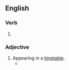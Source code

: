 ==English==

===Verb===
{{head|en|verb form}}

# {{en-past of|timetable}}

===Adjective===
{{en-adj|-}}

# Appearing in a [[timetable]].
#* {{quote-journal|en|year=1961|month=March|author=Warren Smith|title=The problems of train regulation - a study of operation at Trent|journal=Trains Illustrated|page=169|text=Freight trains have '''timetabled''' paths in the same way as passenger trains, but it is not very often, except in the case of express freight, that they adhere to them.}}